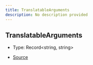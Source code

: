 ```yaml
---
title: TranslatableArguments
description: No description provided
---
```


## TranslatableArguments

- Type: Record\<string, string>

- [Source](https://github.com/underctrl-io/commandkit/blob/f8cc07d11d2ae5ed7f529adff1649936223e27b2/packages/commandkit/src/app/i18n/Translation.ts#L18)
